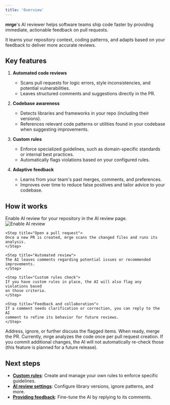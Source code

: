 ```yaml
---
title: 'Overview'
---
```


**mrge**'s AI reviewer helps software teams ship code faster by providing immediate, actionable feedback on pull requests.

It learns your repository context, coding patterns, and adapts based on your feedback to deliver more accurate reviews.

## Key features

1. **Automated code reviews**

   - Scans pull requests for logic errors, style inconsistencies, and potential vulnerabilities.
   - Leaves structured comments and suggestions directly in the PR.

2. **Codebase awareness**

   - Detects libraries and frameworks in your repo (including their versions).
   - References relevant code patterns or utilities found in your codebase when suggesting improvements.

3. **Custom rules**

   - Enforce specialized guidelines, such as domain-specific standards or internal best practices.
   - Automatically flags violations based on your configured rules.

4. **Adaptive feedback**

   - Learns from your team's past merges, comments, and preferences.
   - Improves over time to reduce false positives and tailor advice to your codebase.

## How it works

<Steps>
  <Step title="Enable AI review">
    Enable AI review for your repository in the AI review page.
    <img src="/ai-review/images/ai-review-page.png" alt="Enable AI review"  className="border border-zinc-800 rounded-lg"/>
  </Step>

    <Step title="Open a pull request">
    Once a new PR is created, mrge scans the changed files and runs its analysis.
    </Step>

    <Step title="Automated review">
    The AI leaves comments regarding potential issues or recommended improvements.
    </Step>

    <Step title="Custom rules check">
    If you have custom rules in place, the AI will also flag any violations based
    on those criteria.
    </Step>

    <Step title="Feedback and collaboration">
    If a comment needs clarification or correction, you can reply to the AI
    comment to refine its behavior for future reviews.
    </Step>

  <Step title="Merge or iterate">
    Address, ignore, or further discuss the flagged items. When ready, merge the PR.
  </Step>
</Steps>

<Note>
  Currently, mrge analyzes the code once per pull request creation. If you
  commit additional changes, the AI will not automatically re-check those (this
  feature is planned for a future release).
</Note>

## Next steps

- **[Custom rules](/ai-review/custom-rules)**: Create and manage your own rules to enforce specific guidelines.
- **[AI review settings](/ai-review/ai-review-settings)**: Configure library versions, ignore patterns, and more.
- **[Providing feedback](/ai-review/feedback)**: Fine-tune the AI by replying to its comments.
